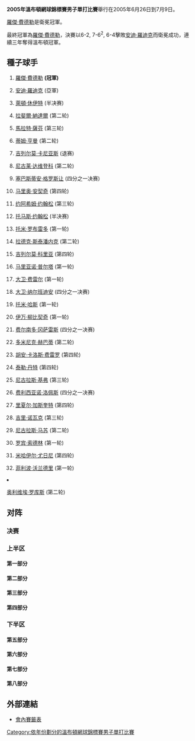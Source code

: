 {{noteTA
|T=zh-cn:2005年温布尔登网球锦标赛男子單打比賽;zh-hk:2005年溫布頓網球錦標賽男子單打比賽;zh-tw:2005年溫布頓網球錦標賽男子單打比賽
|G1=Tennis
|1=zh-hans:轮;zh-hant:圈
|2=zh-hans:半区;zh-hant:半部;
|3=zh-hans:半决赛;zh-hk:準決賽;zh-tw:四強;
|4=zh-hans:半準决赛;zh-hk:半準決賽;zh-tw:八強;
|5=zh-hans:温布尔登;zh-hk:溫布頓;zh-tw:溫布頓;
}}

{{GrandSlamEvents|2005|溫布頓網球錦標賽|
| defchamp = {{flagicon|SUI}} [[羅傑·費德勒|羅傑·費德勒]]
| champ = {{flagicon|SUI}} [[羅傑·費德勒|羅傑·費德勒]]
| runner = {{flagicon|USA}} [[安迪·羅迪克|安迪·羅迪克]]
| score = 6-2, 7-6<sup>2</sup>, 6-4
}}

{{main|2005年溫布爾登網球錦標賽}}

'''2005年溫布頓網球錦標賽男子單打比賽'''舉行在2005年6月26日到7月9日。

[[羅傑·費德勒|羅傑·費德勒]]是衛冕冠軍。

最終冠軍為[[羅傑·費德勒|羅傑·費德勒]]，決賽以6-2, 7-6<sup>2</sup>, 6-4擊敗[[安迪·羅迪克|安迪·羅迪克]]而衛冕成功，連續三年奪得溫布頓冠軍。

== 種子球手 ==
{{col-begin}}
{{col-2}}
# {{flagicon|SUI}} [[羅傑·費德勒|羅傑·費德勒]] '''(冠軍)'''
# {{flagicon|USA}} [[安迪·羅迪克|安迪·羅迪克]] (亞軍)
# {{flagicon|AUS}} [[萊頓·休伊特|萊頓·休伊特]] (半决赛)
# {{flagicon|ESP}} [[拉斐爾·納達爾|拉斐爾·納達爾]] (第二轮)
# {{flagicon|RUS}} [[馬拉特·薩芬|馬拉特·薩芬]] (第三轮)
# {{flagicon|GBR}} [[蒂姆·亨曼|蒂姆·亨曼]] (第二轮)
# {{flagicon|ARG}} [[吉列尔莫·卡尼亚斯|吉列尔莫·卡尼亚斯]] (退赛)
# {{flagicon|RUS}} [[尼古莱·达维登科|尼古莱·达维登科]] (第二轮)
# {{flagicon|FRA}} [[塞巴斯蒂安·格罗斯让|塞巴斯蒂安·格罗斯让]] (四分之一决赛)
# {{flagicon|CRO}} [[马里奥·安契奇|马里奥·安契奇]] (第四轮)
# {{flagicon|SWE}} [[约阿希姆·约翰松|约阿希姆·约翰松]] (第三轮)
# {{flagicon|SWE}} [[托马斯·约翰松|托马斯·约翰松]] (半决赛)
# {{flagicon|ESP}} [[托米·罗布雷多|托米·罗布雷多]] (第一轮)
# {{flagicon|CZE}} [[拉德克·斯泰潘内克|拉德克·斯泰潘内克]] (第二轮)
# {{flagicon|ARG}} [[吉列尔莫·科里亚|吉列尔莫·科里亚]] (第四轮)
# {{flagicon|ARG}} [[马里亚诺·普尔塔|马里亚诺·普尔塔]] (第一轮)
# {{flagicon|ESP}} [[大卫·费雷尔|大卫·费雷尔]] (第一轮)
{{col-2}}
<ol start="18">
<li>{{flagicon|ARG}} [[大卫·纳尔班迪安|大卫·纳尔班迪安]] (四分之一决赛)
<li>{{flagicon|GER}} [[托米·哈斯|托米·哈斯]] (第一轮)
<li>{{flagicon|CRO}} [[伊万·柳比契奇|伊万·柳比契奇]] (第一轮)
<li>{{flagicon|CHL}} [[费尔南多·冈萨雷斯|费尔南多·冈萨雷斯]] (四分之一决赛)
<li>{{flagicon|SVK}} [[多米尼克·赫巴蒂|多米尼克·赫巴蒂]] (第二轮)
<li>{{flagicon|ESP}} [[胡安·卡洛斯·费雷罗|胡安·卡洛斯·费雷罗]] (第四轮)
<li>{{flagicon|USA}} [[泰勒·丹特|泰勒·丹特]] (第四轮)
<li>{{flagicon|GER}} [[尼古拉斯·基弗|尼古拉斯·基弗]] (第三轮)
<li>{{flagicon|ESP}} [[费利西亚诺·洛佩斯|费利西亚诺·洛佩斯]] (四分之一决赛)
<li>{{flagicon|FRA}} [[里夏尔·加斯奎特|里夏尔·加斯奎特]] (第四轮)
<li>{{flagicon|CZE}} [[吉里·诺瓦克|吉里·诺瓦克]] (第三轮)
<li>{{flagicon|CHL}} [[尼古拉斯·马苏|尼古拉斯·马苏]] (第二轮)
<li>{{flagicon|SWE}} [[罗宾·索德林|罗宾·索德林]] (第一轮)
<li>{{flagicon|RUS}} [[米哈伊尔·尤日尼|米哈伊尔·尤日尼]] (第四轮)
<li>{{flagicon|ITA}} [[菲利波·沃兰德里|菲利波·沃兰德里]] (第一轮)
<li>{{flagicon|BEL}} [[奥利维埃·罗库斯|奥利维埃·罗库斯]] (第二轮)
{{col-end}}

== 对阵 ==
=== 决赛 ===
{{8TeamBracket-Tennis5
| team-width=150
| RD3-team1={{flagicon|SUI}} '''[[羅傑·費德勒|羅傑·費德勒]]'''
| RD3-seed1=1
| RD3-team2={{flagicon|USA}} [[安迪·羅迪克|安迪·羅迪克]]
| RD3-seed2=2
| RD3-score1-1='''6'''
| RD3-score2-1=2
| RD3-score1-2='''7<sup>7</sup>'''
| RD3-score2-2=6<sup>2</sup>
| RD3-score1-3='''6'''
| RD3-score2-3=4
| RD2-team1={{flagicon|SUI}} '''[[羅傑·費德勒|羅傑·費德勒]]'''
| RD2-seed1=1
| RD2-team2={{flagicon|AUS}} [[萊頓·休伊特|萊頓·休伊特]]
| RD2-seed2=3
| RD2-score1-1='''6'''
| RD2-score2-1=3
| RD2-score1-2='''6'''
| RD2-score2-2=4
| RD2-score1-3='''7<sup>7</sup>'''
| RD2-score2-3=6<sup>4</sup>
| RD2-team3={{flagicon|SWE}} [[托马斯·约翰松|托马斯·约翰松]]
| RD2-seed3=12
| RD2-team4={{flagicon|USA}} '''[[安迪·羅迪克|安迪·羅迪克]]'''
| RD2-seed4=2
| RD2-score3-1='''7<sup>8</sup>'''
| RD2-score4-1=6<sup>6</sup>
| RD2-score3-2=2
| RD2-score4-2='''6'''
| RD2-score3-3=6<sup>10</sup>
| RD2-score4-3='''7<sup>12</sup>'''
| RD2-score3-4=6<sup>5</sup>
| RD2-score4-4='''7<sup>7</sup>'''
| RD1-team1={{flagicon|SUI}} '''[[羅傑·費德勒|羅傑·費德勒]]'''
| RD1-seed1=1
| RD1-team2={{flagicon|CHL}} [[费尔南多·冈萨雷斯|费尔南多·冈萨雷斯]]
| RD1-seed2=21
| RD1-score1-1='''7'''
| RD1-score2-1=5
| RD1-score1-2='''6'''
| RD1-score2-2=2
| RD1-score1-3='''7<sup>7</sup>'''
| RD1-score2-3=6<sup>2</sup>
| RD1-team3={{flagicon|AUS}} '''[[萊頓·休伊特|萊頓·休伊特]]'''
| RD1-seed3=3
| RD1-team4={{flagicon|ESP}} [[费利西亚诺·洛佩斯|费利西亚诺·洛佩斯]]
| RD1-seed4=26
| RD1-score3-1='''7'''
| RD1-score4-1=5
| RD1-score3-2='''6'''
| RD1-score4-2=4
| RD1-score3-3='''7<sup>7</sup>'''
| RD1-score4-3=6<sup>2</sup>
| RD1-team5={{flagicon|SWE}} '''[[托马斯·约翰松|托马斯·约翰松]]'''
| RD1-seed5=12
| RD1-team6={{flagicon|ARG}} [[大卫·纳尔班迪安|大卫·纳尔班迪安]]
| RD1-seed6=18
| RD1-score5-1='''7<sup>7</sup>'''
| RD1-score6-1=6<sup>5</sup>
| RD1-score5-2='''6'''
| RD1-score6-2=2
| RD1-score5-3='''6'''
| RD1-score6-3=2
| RD1-team7={{flagicon|FRA}} [[塞巴斯蒂安·格罗斯让|塞巴斯蒂安·格罗斯让]]
| RD1-seed7=9
| RD1-team8={{flagicon|USA}} '''[[安迪·羅迪克|安迪·羅迪克]]'''
| RD1-seed8=2
| RD1-score7-1='''6'''
| RD1-score8-1=3
| RD1-score7-2=2
| RD1-score8-2='''6'''
| RD1-score7-3=1
| RD1-score8-3='''6'''
| RD1-score7-4='''6'''
| RD1-score8-4=3
| RD1-score7-5=3
| RD1-score8-5='''6'''
}}
=== 上半区 ===
==== 第一部分 ====
{{16TeamBracket-Compact-Tennis5
| RD1=第一輪
| RD2=第二輪
| RD3=第三輪
| RD4=第四輪
| RD4-team01='''[[羅傑·費德勒|羅傑·費德勒]]'''
| RD4-seed01=1
| RD4-team02=[[胡安·卡洛斯·费雷罗|胡安·卡洛斯·费雷罗]]
| RD4-seed02=23
| RD4-score01-1='''6'''
| RD4-score02-1=3
| RD4-score01-2='''6'''
| RD4-score02-2=4
| RD4-score01-3='''7<sup>8</sup>'''
| RD4-score02-3=6<sup>6</sup>
| RD3-team01='''[[羅傑·費德勒|羅傑·費德勒]]'''
| RD3-seed01=1
| RD3-team02=[[尼古拉斯·基弗|尼古拉斯·基弗]]
| RD3-seed02=25
| RD3-score01-1='''6'''
| RD3-score02-1=2
| RD3-score01-2=6<sup>5</sup>
| RD3-score02-2='''7<sup>7</sup>'''
| RD3-score01-3='''6'''
| RD3-score02-3=1
| RD3-score01-4='''7'''
| RD3-score02-4=5
| RD3-team03='''[[胡安·卡洛斯·费雷罗|胡安·卡洛斯·费雷罗]]'''
| RD3-seed03=23
| RD3-team04=[[佛罗里恩·梅尔|佛罗里恩·梅尔]]
| RD3-seed04=
| RD3-score03-1=3
| RD3-score04-1='''6'''
| RD3-score03-2='''6'''
| RD3-score04-2=2
| RD3-score03-3='''6'''
| RD3-score04-3=1
| RD3-score03-4='''6'''
| RD3-score04-4=1
| RD2-team01='''[[羅傑·費德勒|羅傑·費德勒]]'''
| RD2-seed01=1
| RD2-team02=[[伊禾·文拿|伊禾·文拿]]
| RD2-seed02=
| RD2-score01-1='''6'''
| RD2-score02-1=4
| RD2-score01-2='''6'''
| RD2-score02-2=4
| RD2-score01-3='''6'''
| RD2-score02-3=1
| RD2-team03=[[阿萊西·迪·毛羅|阿萊西·迪·毛羅]]
| RD2-seed03=
| RD2-team04='''[[尼古拉斯·基弗|尼古拉斯·基弗]]'''
| RD2-seed04=25
| RD2-score03-1=3
| RD2-score04-1='''6'''
| RD2-score03-2=5
| RD2-score04-2='''7'''
| RD2-score03-3=3
| RD2-score04-3='''6'''
| RD2-team05='''[[胡安·卡洛斯·费雷罗|胡安·卡洛斯·费雷罗]]'''
| RD2-seed05=23
| RD2-team06=[[李亨泽|李亨泽]]
| RD2-seed06=
| RD2-score05-1='''6'''
| RD2-score06-1=4
| RD2-score05-2=3
| RD2-score06-2='''6'''
| RD2-score05-3=4
| RD2-score06-3='''6'''
| RD2-score05-4='''6'''
| RD2-score06-4=3
| RD2-score05-5='''6'''
| RD2-score06-5=3
| RD2-team07='''[[佛罗里恩·梅尔|佛罗里恩·梅尔]]'''
| RD2-seed07=
| RD2-team08=[[费尔南多·沃达斯科|费尔南多·沃达斯科]]
| RD2-seed08=
| RD2-score07-1='''7<sup>8</sup>'''
| RD2-score08-1=6<sup>6</sup>
| RD2-score07-2='''7'''
| RD2-score08-2=5
| RD2-score07-3='''6'''
| RD2-score08-3=3
| RD1-team01={{flagicon|SUI}} '''[[羅傑·費德勒|羅傑·費德勒]]'''
| RD1-seed01=1
| RD1-team02={{flagicon|FRA}} [[保罗-亨利·马蒂厄|保罗-亨利·马蒂厄]]
| RD1-seed02=
| RD1-score01-1='''6'''
| RD1-score02-1=4
| RD1-score01-2='''6'''
| RD1-score02-2=2
| RD1-score01-3='''6'''
| RD1-score02-3=4
| RD1-team03={{flagicon|CZE}} '''[[伊禾·文拿|伊禾·文拿]]'''
| RD1-seed03=
| RD1-team04={{flagicon|CZE}} [[麥克·達巴拉|麥克·達巴拉]]
| RD1-seed04=
| RD1-score03-1='''6'''
| RD1-score04-1=4
| RD1-score03-2='''6'''
| RD1-score04-2=4
| RD1-score03-3='''6'''
| RD1-score04-3=4
| RD1-team05={{flagicon|GBR}} [[約書亞·古道爾|約書亞·古道爾]]
| RD1-seed05=WC
| RD1-team06={{flagicon|ITA}} '''[[阿萊西·迪·毛羅|阿萊西·迪·毛羅]]'''
| RD1-seed06=
| RD1-score05-1=3
| RD1-score06-1='''6'''
| RD1-score05-2=6<sup>4</sup>
| RD1-score06-2='''7<sup>7</sup>'''
| RD1-score05-3=3
| RD1-score06-3='''6'''
| RD1-team07={{flagicon|FRA}} [[儒利安·贝内托|儒利安·贝内托]]
| RD1-seed07=
| RD1-team08={{flagicon|DEU}} '''[[尼古拉斯·基弗|尼古拉斯·基弗]]'''
| RD1-seed08=25
| RD1-score07-1=3
| RD1-score08-1='''6'''
| RD1-score07-2=6<sup>5</sup>
| RD1-score08-2='''7<sup>7</sup>'''
| RD1-score07-3='''7'''
| RD1-score08-3=5
| RD1-score07-4='''6'''
| RD1-score08-4=3
| RD1-score07-5=4
| RD1-score08-5='''6'''
| RD1-team09={{flagicon|ESP}} '''[[胡安·卡洛斯·费雷罗|胡安·卡洛斯·费雷罗]]'''
| RD1-seed09=23
| RD1-team10={{flagicon|GBR}} [[傑米·德爾加多|傑米·德爾加多]]
| RD1-seed10=Q
| RD1-score09-1='''7<sup>7</sup>'''
| RD1-score10-1=6<sup>2</sup>
| RD1-score09-2='''6'''
| RD1-score10-2=1
| RD1-score09-3='''6'''
| RD1-score10-3=4
| RD1-team11={{flagicon|SWE}} [[托马斯·恩奎斯特|托马斯·恩奎斯特]]
| RD1-seed11=
| RD1-team12={{flagicon|KOR}} '''[[李亨泽|李亨泽]]'''
| RD1-seed12=
| RD1-score11-1=3
| RD1-score12-1='''6'''
| RD1-score11-2='''7<sup>7</sup>'''
| RD1-score12-2=6<sup>4</sup>
| RD1-score11-3=5
| RD1-score12-3='''7'''
| RD1-score11-4=4
| RD1-score12-4='''6'''
| RD1-team13={{flagicon|DEU}} '''[[佛罗里恩·梅尔|佛罗里恩·梅尔]]'''
| RD1-seed13=
| RD1-team14={{flagicon|ESP}} [[聖地亞哥·文圖拉·貝托梅烏|聖地亞哥·文圖拉·貝托梅烏]]
| RD1-seed14=
| RD1-score13-1='''6'''
| RD1-score14-1=4
| RD1-score13-2='''7'''
| RD1-score14-2=5
| RD1-score13-3='''6'''
| RD1-score14-3=2
| RD1-team15={{flagicon|ESP}} '''[[费尔南多·沃达斯科|费尔南多·沃达斯科]]'''
| RD1-seed15=
| RD1-team16={{flagicon|ESP}} [[托米·罗布雷多|托米·罗布雷多]]
| RD1-seed16=13
| RD1-score15-1='''6'''
| RD1-score16-1=1
| RD1-score15-2='''6'''
| RD1-score16-2=2
| RD1-score15-3='''7'''
| RD1-score16-3=5
}}

==== 第二部分 ====
{{16TeamBracket-Compact-Tennis5
| RD1=第一輪
| RD2=第二輪
| RD3=第三輪
| RD4=第四輪
| RD4-team01='''[[费尔南多·冈萨雷斯|费尔南多·冈萨雷斯]]'''
| RD4-seed01=21
| RD4-team02=[[米哈伊尔·尤日尼|米哈伊尔·尤日尼]]
| RD4-seed02=31
| RD4-score01-1='''7<sup>7</sup>'''
| RD4-score02-1=6<sup>3</sup>
| RD4-score01-2='''7<sup>7</sup>'''
| RD4-score02-2=6<sup>5</sup>
| RD4-score01-3='''6'''
| RD4-score02-3=3
| RD3-team01=[[约阿希姆·约翰松|约阿希姆·约翰松]]
| RD3-seed01=11
| RD3-team02='''[[费尔南多·冈萨雷斯|费尔南多·冈萨雷斯]]'''
| RD3-seed02=21
| RD3-score01-1=4
| RD3-score02-1='''6'''
| RD3-score01-2=4
| RD3-score02-2='''6'''
| RD3-score01-3=2
| RD3-score02-3='''6'''
| RD3-team03='''[[米哈伊尔·尤日尼|米哈伊尔·尤日尼]]'''
| RD3-seed03=31
| RD3-team04=[[约纳斯·比约克曼|约纳斯·比约克曼]]
| RD3-seed04=
| RD3-score03-1='''7'''
| RD3-score04-1=5
| RD3-score03-2='''6'''
| RD3-score04-2=3
| RD3-score03-3=3
| RD3-score04-3='''6'''
| RD3-score03-4='''7<sup>11</sup>'''
| RD3-score04-4=6<sup>9</sup>
| RD2-team01='''[[约阿希姆·约翰松|约阿希姆·约翰松]]'''
| RD2-seed01=11
| RD2-team02=[[格雷格·鲁塞德斯基|格雷格·鲁塞德斯基]]
| RD2-seed02=
| RD2-score01-1='''7<sup>12</sup>'''
| RD2-score02-1=6<sup>10</sup>
| RD2-score01-2=3
| RD2-score02-2='''6'''
| RD2-score01-3='''6'''
| RD2-score02-3=4
| RD2-score01-4='''7<sup>7</sup>'''
| RD2-score02-4=6<sup>5</sup>
| RD2-team03=[[托馬斯·濟卜|托馬斯·濟卜]]
| RD2-seed03=
| RD2-team04='''[[费尔南多·冈萨雷斯|费尔南多·冈萨雷斯]]'''
| RD2-seed04=21
| RD2-score03-1=4
| RD2-score04-1='''6'''
| RD2-score03-2=6<sup>6</sup>
| RD2-score04-2='''7<sup>8</sup>'''
| RD2-score03-3=3
| RD2-score04-3='''6'''
| RD2-team05='''[[米哈伊尔·尤日尼|米哈伊尔·尤日尼]]'''
| RD2-seed05=31
| RD2-team06=[[讓-雷內·里斯納德|讓-雷內·里斯納德]]
| RD2-seed06=
| RD2-score05-1=1
| RD2-score06-1='''6'''
| RD2-score05-2='''7'''
| RD2-score06-2=5
| RD2-score05-3='''6'''
| RD2-score06-3=3
| RD2-score05-4='''6'''
| RD2-score06-4=4
| RD2-team07='''[[约纳斯·比约克曼|约纳斯·比约克曼]]'''
| RD2-seed07=
| RD2-team08=[[尼古莱·达维登科|尼古莱·达维登科]]
| RD2-seed08=8
| RD2-score07-1=6<sup>4</sup>
| RD2-score08-1='''7<sup>7</sup>'''
| RD2-score07-2=1
| RD2-score08-2='''2'''
| RD2-score08-3=r
| RD1-team01={{flagicon|SWE}} '''[[约阿希姆·约翰松|约阿希姆·约翰松]]'''
| RD1-seed01=11
| RD1-team02={{flagicon|ESP}} [[阿爾伯特·蒙塔涅斯|阿爾伯特·蒙塔涅斯]]
| RD1-seed02=
| RD1-score01-1='''7<sup>7</sup>'''
| RD1-score02-1=6<sup>5</sup>
| RD1-score01-2='''6'''
| RD1-score02-2=4
| RD1-score01-3='''7'''
| RD1-score02-3=5
| RD1-team03={{flagicon|ESP}} [[阿尔贝托·马丁|阿尔贝托·马丁]]
| RD1-seed03=
| RD1-team04={{flagicon|GBR}} '''[[格雷格·鲁塞德斯基|格雷格·鲁塞德斯基]]'''
| RD1-seed04=
| RD1-score03-1=3
| RD1-score04-1='''6'''
| RD1-score03-2='''6'''
| RD1-score04-2=4
| RD1-score03-3=2
| RD1-score04-3='''6'''
| RD1-score03-4=1
| RD1-score04-4='''6'''
| RD1-team05={{flagicon|ARG}} [[何塞·阿卡苏索|何塞·阿卡苏索]]
| RD1-seed05=
| RD1-team06={{flagicon|CZE}} '''[[托馬斯·濟卜|托馬斯·濟卜]]'''
| RD1-seed06=
| RD1-score05-1=5
| RD1-score06-1='''7'''
| RD1-score05-2=3
| RD1-score06-2='''6'''
| RD1-score05-3=3
| RD1-score06-3='''6'''
| RD1-team07={{flagicon|GBR}} [[艾倫·麥卡林|艾倫·麥卡林]]
| RD1-seed07=WC
| RD1-team08={{flagicon|CHL}} '''[[费尔南多·冈萨雷斯|费尔南多·冈萨雷斯]]'''
| RD1-seed08=21
| RD1-score07-1=3
| RD1-score08-1='''6'''
| RD1-score07-2=4
| RD1-score08-2='''6'''
| RD1-score07-3=4
| RD1-score08-3='''6'''
| RD1-team09={{flagicon|RUS}} '''[[米哈伊尔·尤日尼|米哈伊尔·尤日尼]]'''
| RD1-seed09=31
| RD1-team10={{flagicon|CYP}} [[马科斯·巴格达蒂斯|马科斯·巴格达蒂斯]]
| RD1-seed10=
| RD1-score09-1='''6'''
| RD1-score10-1=2
| RD1-score09-2=3
| RD1-score10-2='''6'''
| RD1-score09-3='''6'''
| RD1-score10-3=1
| RD1-score09-4='''6'''
| RD1-score10-4=4
| RD1-team11={{flagicon|ESP}} [[奧斯卡·埃爾南德斯|奧斯卡·埃爾南德斯]]
| RD1-seed11=
| RD1-team12={{flagicon|MCO}} '''[[讓-雷內·里斯納德|讓-雷內·里斯納德]]'''
| RD1-seed12=
| RD1-score11-1=4
| RD1-score12-1='''6'''
| RD1-score11-2=1
| RD1-score12-2='''2'''
| RD1-score11-3=r
| RD1-team13={{flagicon|SWE}} '''[[约纳斯·比约克曼|约纳斯·比约克曼]]'''
| RD1-seed13=
| RD1-team14={{flagicon|USA}} [[傑夫·莫里森|傑夫·莫里森]]
| RD1-seed14=Q
| RD1-score13-1='''6'''
| RD1-score14-1=3
| RD1-score13-2='''6'''
| RD1-score14-2=3
| RD1-score13-3=4
| RD1-score14-3='''6'''
| RD1-score13-4=2
| RD1-score14-4='''6'''
| RD1-score13-5='''6'''
| RD1-score14-5=2
| RD1-team15={{flagicon|AUS}} [[斯科特·德雷珀|斯科特·德雷珀]]
| RD1-seed15=
| RD1-team16={{flagicon|RUS}} '''[[尼古莱·达维登科|尼古莱·达维登科]]'''
| RD1-seed16=8
| RD1-score15-1=6<sup>4</sup>
| RD1-score16-1='''7<sup>7</sup>'''
| RD1-score15-2=4
| RD1-score16-2='''6'''
| RD1-score15-3=3
| RD1-score16-3='''6'''
}}

==== 第三部分 ====
{{16TeamBracket-Compact-Tennis5
| RD1=第一輪
| RD2=第二輪
| RD3=第三輪
| RD4=第四輪
| RD4-team01='''[[萊頓·休伊特|萊頓·休伊特]]'''
| RD4-seed01=3
| RD4-team02=[[泰勒·丹特|泰勒·丹特]]
| RD4-seed02=24
| RD4-score01-1='''6'''
| RD4-score02-1=4
| RD4-score01-2='''6'''
| RD4-score02-2=4
| RD4-score01-3=6<sup>7</sup>
| RD4-score02-3='''7<sup>9</sup>'''
| RD4-score01-4='''6'''
| RD4-score02-4=3
| RD3-team01='''[[萊頓·休伊特|萊頓·休伊特]]'''
| RD3-seed01=3
| RD3-team02=[[賈斯汀·吉梅爾斯托布|賈斯汀·吉梅爾斯托布]]
| RD3-seed02=LL
| RD3-score01-1='''7<sup>7</sup>'''
| RD3-score02-1=6<sup>5</sup>
| RD3-score01-2='''6'''
| RD3-score02-2=4
| RD3-score01-3='''7'''
| RD3-score02-3=5
| RD3-team03='''[[泰勒·丹特|泰勒·丹特]]'''
| RD3-seed03=24
| RD3-team04=[[托馬什·貝爾迪赫|托馬什·貝爾迪赫]]
| RD3-seed04=
| RD3-score03-1='''6'''
| RD3-score04-1=3
| RD3-score03-2='''7<sup>7</sup>'''
| RD3-score04-2=6<sup>5</sup>
| RD3-score03-3='''6'''
| RD3-score04-3=3
| RD2-team01='''[[萊頓·休伊特|萊頓·休伊特]]'''
| RD2-seed01=3
| RD2-team02=[[揚·赫爾尼希|揚·赫爾尼希]]
| RD2-seed02=
| RD2-score01-1='''6'''
| RD2-score02-1=2
| RD2-score01-2='''7'''
| RD2-score02-2=5
| RD2-score01-3=3
| RD2-score02-3='''6'''
| RD2-score01-4='''6'''
| RD2-score02-4=3
| RD2-team03='''[[賈斯汀·吉梅爾斯托布|賈斯汀·吉梅爾斯托布]]'''
| RD2-seed03=LL
| RD2-team04=[[尼古拉斯·马苏|尼古拉斯·马苏]]
| RD2-seed04=29
| RD2-score03-1='''6'''
| RD2-score04-1=3
| RD2-score03-2=4
| RD2-score04-2='''6'''
| RD2-score03-3='''7<sup>7</sup>'''
| RD2-score04-3=6<sup>5</sup>
| RD2-score03-4='''7<sup>7</sup>'''
| RD2-score04-4=6<sup>0</sup>
| RD2-team05='''[[泰勒·丹特|泰勒·丹特]]'''
| RD2-seed05=24
| RD2-team06=[[凱文·金|凱文·金]]
| RD2-seed06=
| RD2-score05-1='''6'''
| RD2-score06-1=3
| RD2-score05-2='''6'''
| RD2-score06-2=4
| RD2-score05-3='''6'''
| RD2-score06-3=4
| RD2-team07='''[[托馬什·貝爾迪赫|托馬什·貝爾迪赫]]'''
| RD2-seed07=
| RD2-team08=[[拉爾斯·布斯穆勒|拉爾斯·布斯穆勒]]
| RD2-seed08=
| RD2-score07-1='''6'''
| RD2-score08-1=3
| RD2-score07-2='''6'''
| RD2-score08-2=3
| RD2-score07-3='''6'''
| RD2-score08-3=1
| RD1-team01={{flagicon|AUS}} '''[[萊頓·休伊特|萊頓·休伊特]]'''
| RD1-seed01=3
| RD1-team02={{flagicon|BEL}} [[克里斯托夫·罗库斯|克里斯托夫·罗库斯]]
| RD1-seed02=
| RD1-score01-1='''6'''
| RD1-score02-1=3
| RD1-score01-2='''6'''
| RD1-score02-2=3
| RD1-score01-3='''6'''
| RD1-score02-3=1
| RD1-team03={{flagicon|CZE}} '''[[揚·赫爾尼希|揚·赫爾尼希]]'''
| RD1-seed03=
| RD1-team04={{flagicon|USA}} [[詹姆斯·布莱克|詹姆斯·布莱克]]
| RD1-seed04=WC
| RD1-score03-1=1
| RD1-score04-1='''6'''
| RD1-score03-2='''6'''
| RD1-score04-2=4
| RD1-score03-3='''7<sup>8</sup>'''
| RD1-score04-3=6<sup>6</sup>
| RD1-score03-4='''7<sup>7</sup>'''
| RD1-score04-4=6<sup>4</sup>
| RD1-team05={{flagicon|USA}} '''[[賈斯汀·吉梅爾斯托布|賈斯汀·吉梅爾斯托布]]'''
| RD1-seed05=LL
| RD1-team06={{flagicon|CHL}} [[艾德里安·加西亞|艾德里安·加西亞]]
| RD1-seed06=Q
| RD1-score05-1='''6'''
| RD1-score06-1=3
| RD1-score05-2='''6'''
| RD1-score06-2=4
| RD1-score05-3='''7<sup>7</sup>'''
| RD1-score06-3=6<sup>5</sup>
| RD1-team07={{flagicon|ARM}} [[薩爾吉思·薩格西恩|薩格西恩]]
| RD1-seed07=
| RD1-team08={{flagicon|CHL}} '''[[尼古拉斯·马苏|尼古拉斯·马苏]]'''
| RD1-seed08=29
| RD1-score07-1=6<sup>7</sup>
| RD1-score08-1='''7<sup>9</sup>'''
| RD1-score07-2=3
| RD1-score08-2='''6'''
| RD1-score07-3=4
| RD1-score08-3='''6'''
| RD1-team09={{flagicon|USA}} '''[[泰勒·丹特|泰勒·丹特]]'''
| RD1-seed09=24
| RD1-team10={{flagicon|BEL}} [[迪克·诺曼|迪克·诺曼]]
| RD1-seed10=Q
| RD1-score09-1='''7<sup>7</sup>'''
| RD1-score10-1=6<sup>4</sup>
| RD1-score09-2='''7<sup>7</sup>'''
| RD1-score10-2=6<sup>4</sup>
| RD1-score09-3=4
| RD1-score10-3='''6'''
| RD1-score09-4=6<sup>7</sup>
| RD1-score10-4='''7<sup>9</sup>'''
| RD1-score09-5='''6'''
| RD1-score10-5=1
| RD1-team11={{flagicon|USA}} '''[[凱文·金|凱文·金]]'''
| RD1-seed11=
| RD1-team12={{flagicon|GBR}} [[亞歷克斯·博格丹諾維奇|亞歷克斯·博格丹諾維奇]]
| RD1-seed12=WC
| RD1-score11-1=6<sup>4</sup>
| RD1-score12-1='''7<sup>7</sup>'''
| RD1-score11-2='''6'''
| RD1-score12-2=1
| RD1-score11-3='''6'''
| RD1-score12-3=4
| RD1-score11-4='''6'''
| RD1-score12-4=2
| RD1-team13={{flagicon|FRA}} [[安東尼·杜普伊斯|安東尼·杜普伊斯]]
| RD1-seed13=Q
| RD1-team14={{flagicon|CZE}} '''[[托馬什·貝爾迪赫|托馬什·貝爾迪赫]]'''
| RD1-seed14=
| RD1-score13-1=6<sup>5</sup>
| RD1-score14-1='''7<sup>7</sup>'''
| RD1-score13-2=5
| RD1-score14-2='''7'''
| RD1-score13-3='''6'''
| RD1-score14-3=3
| RD1-score13-4=6<sup>4</sup>
| RD1-score14-4='''7<sup>7</sup>'''
| RD1-team15={{flagicon|DEU}} '''[[拉爾斯·布斯穆勒|拉爾斯·布斯穆勒]]'''
| RD1-seed15=
| RD1-team16={{flagicon|ARG}} [[马里亚诺·普尔塔|马里亚诺·普尔塔]]
| RD1-seed16=16
| RD1-score15-1='''6'''
| RD1-score16-1=1
| RD1-score15-2='''6'''
| RD1-score16-2=1
| RD1-score15-3='''6'''
| RD1-score16-3=4
}}

==== 第四部分 ====
{{16TeamBracket-Compact-Tennis5
| RD1=第一輪
| RD2=第二輪
| RD3=第三輪
| RD4=第四輪
| RD4-team01=[[马里奥·安契奇|马里奥·安契奇]]
| RD4-seed01=10
| RD4-team02='''[[费利西亚诺·洛佩斯|费利西亚诺·洛佩斯]]'''
| RD4-seed02=26
| RD4-score01-1=4
| RD4-score02-1='''6'''
| RD4-score01-2=4
| RD4-score02-2='''6'''
| RD4-score01-3=2
| RD4-score02-3='''6'''
| RD3-team01='''[[马里奥·安契奇|马里奥·安契奇]]'''
| RD3-seed01=10
| RD3-team02=[[加埃尔·蒙菲尔斯|加埃尔·蒙菲尔斯]]
| RD3-seed02=
| RD3-score01-1='''6'''
| RD3-score02-1=3
| RD3-score01-2='''6'''
| RD3-score02-2=3
| RD3-score01-3='''6'''
| RD3-score02-3=1
| RD3-team03='''[[费利西亚诺·洛佩斯|费利西亚诺·洛佩斯]]'''
| RD3-seed03=26
| RD3-team04=[[馬拉特·薩芬|馬拉特·薩芬]]
| RD3-seed04=5
| RD3-score03-1='''6'''
| RD3-score04-1=4
| RD3-score03-2='''7<sup>7</sup>'''
| RD3-score04-2=6<sup>4</sup>
| RD3-score03-3='''6'''
| RD3-score04-3=3
| RD2-team01='''[[马里奥·安契奇|马里奥·安契奇]]'''
| RD2-seed01=10
| RD2-team02=[[达赖·午东措克|达赖·午东措克]]
| RD2-seed02=Q
| RD2-score01-1='''7<sup>8</sup>'''
| RD2-score02-1=6<sup>6</sup>
| RD2-score01-2=3
| RD2-score02-2='''6'''
| RD2-score01-3='''6'''
| RD2-score02-3=3
| RD2-score01-4='''6'''
| RD2-score02-4=3
| RD2-team03='''[[加埃尔·蒙菲尔斯|加埃尔·蒙菲尔斯]]'''
| RD2-seed03=
| RD2-team04=[[多米尼克·赫巴蒂|多米尼克·赫巴蒂]]
| RD2-seed04=22
| RD2-score03-1='''6'''
| RD2-score04-1=3
| RD2-score03-2='''6'''
| RD2-score04-2=3
| RD2-score03-3=2
| RD2-score04-3='''6'''
| RD2-score03-4='''7'''
| RD2-score04-4=5
| RD2-team05='''[[费利西亚诺·洛佩斯|费利西亚诺·洛佩斯]]'''
| RD2-seed05=26
| RD2-team06=[[大衛·雪伍德|大衛·雪伍德]]
| RD2-seed06=WC
| RD2-score05-1='''6'''
| RD2-score06-1=2
| RD2-score05-2='''6'''
| RD2-score06-2=4
| RD2-score05-3='''6'''
| RD2-score06-3=2
| RD2-team07=[[马克·菲利浦西斯|马克·菲利浦西斯]]
| RD2-seed07=WC
| RD2-team08='''[[馬拉特·薩芬|馬拉特·薩芬]]'''
| RD2-seed08=5
| RD2-score07-1=6<sup>4</sup>
| RD2-score08-1='''7<sup>7</sup>'''
| RD2-score07-2=6<sup>4</sup>
| RD2-score08-2='''7<sup>7</sup>'''
| RD2-score07-3=4
| RD2-score08-3='''6'''
| RD1-team01={{flagicon|HRV}} '''[[马里奥·安契奇|马里奥·安契奇]]'''
| RD1-seed01=10
| RD1-team02={{flagicon|DEU}} [[托比亞斯·山梅勒|托比亞斯·山梅勒]]
| RD1-seed02=Q
| RD1-score01-1='''6'''
| RD1-score02-1=3
| RD1-score01-2='''7'''
| RD1-score02-2=5
| RD1-score01-3='''6'''
| RD1-score02-3=1
| RD1-team03={{flagicon|THA}} '''[[达赖·午东措克|达赖·午东措克]]'''
| RD1-seed03=Q
| RD1-team04={{flagicon|AUT}} [[斯特凡·庫貝克|斯特凡·庫貝克]]
| RD1-seed04=
| RD1-score03-1=5
| RD1-score04-1='''7'''
| RD1-score03-2='''6'''
| RD1-score04-2=4
| RD1-score03-3=4
| RD1-score04-3='''6'''
| RD1-score03-4='''6'''
| RD1-score04-4=3
| RD1-score03-5='''8'''
| RD1-score04-5=6
| RD1-team05={{flagicon|FRA}} '''[[加埃尔·蒙菲尔斯|加埃尔·蒙菲尔斯]]'''
| RD1-seed05=
| RD1-team06={{flagicon|ISR}} [[諾姆·奧肯|諾姆·奧肯]]
| RD1-seed06=Q
| RD1-score05-1=3
| RD1-score06-1='''6'''
| RD1-score05-2='''6'''
| RD1-score06-2=4
| RD1-score05-3='''6'''
| RD1-score06-3=4
| RD1-score05-4='''7<sup>16</sup>'''
| RD1-score06-4=6<sup>14</sup>
| RD1-team07={{flagicon|FRA}} [[西里爾·索尼耶|西里爾·索尼耶]]
| RD1-seed07=
| RD1-team08={{flagicon|SVK}} '''[[多米尼克·赫巴蒂|多米尼克·赫巴蒂]]'''
| RD1-seed08=22
| RD1-score07-1=6<sup>0</sup>
| RD1-score08-1='''7<sup>7</sup>'''
| RD1-score07-2=0
| RD1-score08-2='''6'''
| RD1-score07-3=2
| RD1-score08-3='''6'''
| RD1-team09={{flagicon|ESP}} '''[[费利西亚诺·洛佩斯|费利西亚诺·洛佩斯]]'''
| RD1-seed09=26
| RD1-team10={{flagicon|DEU}} [[比約恩·法烏|比約恩·法烏]]
| RD1-seed10=
| RD1-score09-1=5
| RD1-score10-1='''7'''
| RD1-score09-2='''7<sup>10</sup>'''
| RD1-score10-2=6<sup>8</sup>
| RD1-score09-3=6<sup>5</sup>
| RD1-score10-3='''7<sup>7</sup>'''
| RD1-score09-4='''6'''
| RD1-score10-4=2
| RD1-score09-5='''6'''
| RD1-score10-5=4
| RD1-team11={{flagicon|GBR}} '''[[大衛·雪伍德|大衛·雪伍德]]'''
| RD1-seed11=WC
| RD1-team12={{flagicon|BRA}} [[里卡多·梅洛|里卡多·梅洛]]
| RD1-seed12=
| RD1-score11-1='''6'''
| RD1-score12-1=3
| RD1-score11-2='''6'''
| RD1-score12-2=4
| RD1-score11-3='''6'''
| RD1-score12-3=4
| RD1-team13={{flagicon|SVK}} [[卡洛爾·貝克|卡洛爾·貝克]]
| RD1-seed13=
| RD1-team14={{flagicon|AUS}} '''[[马克·菲利浦西斯|马克·菲利浦西斯]]'''
| RD1-seed14=WC
| RD1-score13-1=5
| RD1-score14-1='''7'''
| RD1-score13-2=4
| RD1-score14-2='''6'''
| RD1-score13-3=2
| RD1-score14-3='''6'''
| RD1-team15={{flagicon|THA}} [[帕拉东·斯里查潘|帕拉东·斯里查潘]]
| RD1-seed15=
| RD1-team16={{flagicon|RUS}} '''[[馬拉特·薩芬|馬拉特·薩芬]]'''
| RD1-seed16=5
| RD1-score15-1=2
| RD1-score16-1='''6'''
| RD1-score15-2=4
| RD1-score16-2='''6'''
| RD1-score15-3=4
| RD1-score16-3='''6'''
}}

=== 下半区 ===
==== 第五部分 ====
{{16TeamBracket-Compact-Tennis5
| RD1=第一輪
| RD2=第二輪
| RD3=第三輪
| RD4=第四輪
| RD4-team01=[[马克斯·米尔内|马克斯·米尔内]]
| RD4-seed01=
| RD4-team02='''[[托马斯·约翰松|托马斯·约翰松]]'''
| RD4-seed02=12
| RD4-score01-1=4
| RD4-score02-1='''6'''
| RD4-score01-2=5
| RD4-score02-2='''7'''
| RD4-score01-3=4
| RD4-score02-3='''6'''
| RD3-team01='''[[马克斯·米尔内|马克斯·米尔内]]'''
| RD3-seed01=
| RD3-team02=[[吉里·诺瓦克|吉里·诺瓦克]]
| RD3-seed02=28
| RD3-score01-1=5
| RD3-score02-1='''7'''
| RD3-score01-2='''7'''
| RD3-score02-2=5
| RD3-score01-3='''6'''
| RD3-score02-3=4
| RD3-score01-4='''7<sup>7</sup>'''
| RD3-score02-4=6<sup>2</sup>
| RD3-team03=[[扬科·蒂普萨雷维奇|扬科·蒂普萨雷维奇]]
| RD3-seed03=
| RD3-team04='''[[托马斯·约翰松|托马斯·约翰松]]'''
| RD3-seed04=12
| RD3-score03-1=2
| RD3-score04-1='''6'''
| RD3-score03-2=3
| RD3-score04-2='''6'''
| RD3-score03-3=1
| RD3-score04-3='''6'''
| RD2-team01=[[奥利维埃·罗库斯|奥利维埃·罗库斯]]
| RD2-seed01=33
| RD2-team02='''[[马克斯·米尔内|马克斯·米尔内]]'''
| RD2-seed02=
| RD2-score01-1=6<sup>4</sup>
| RD2-score02-1='''7<sup>7</sup>'''
| RD2-score01-2=2
| RD2-score02-2='''6'''
| RD2-score01-3=6<sup>3</sup>
| RD2-score02-3='''7<sup>7</sup>'''
| RD2-team03=[[法布里斯·桑托罗|法布里斯·桑托罗]]
| RD2-seed03=
| RD2-team04='''[[吉里·诺瓦克|吉里·诺瓦克]]'''
| RD2-seed04=28
| RD2-score03-1=1
| RD2-score04-1='''6'''
| RD2-score03-2='''6'''
| RD2-score04-2=4
| RD2-score03-3=6<sup>4</sup>
| RD2-score04-3='''7<sup>7</sup>'''
| RD2-score03-4=3
| RD2-score04-4='''6'''
| RD2-team05='''[[扬科·蒂普萨雷维奇|扬科·蒂普萨雷维奇]]'''
| RD2-seed05=
| RD2-team06=[[卢彦勋|卢彦勋]]
| RD2-seed06=Q
| RD2-score05-1=2
| RD2-score06-1='''6'''
| RD2-score05-2='''6'''
| RD2-score06-2=3
| RD2-score05-3='''6'''
| RD2-score06-3=2
| RD2-score05-4=4
| RD2-score06-4='''6'''
| RD2-score05-5='''7'''
| RD2-score06-5=5
| RD2-team07=[[安德烈·帕维尔|安德烈·帕维尔]]
| RD2-seed07=
| RD2-team08='''[[托马斯·约翰松|托马斯·约翰松]]'''
| RD2-seed08=12
| RD2-score07-1='''6'''
| RD2-score08-1=3
| RD2-score07-2=6<sup>4</sup>
| RD2-score08-2='''7<sup>7</sup>'''
| RD2-score07-3=4
| RD2-score08-3='''6'''
| RD2-score07-4=6<sup>4</sup>
| RD2-score08-4='''7<sup>7</sup>'''
| RD1-team01={{flagicon|BEL}} '''[[奥利维埃·罗库斯|奥利维埃·罗库斯]]'''
| RD1-seed01=33
| RD1-team02={{flagicon|USA}} [[保羅·戈爾茨坦|保羅·戈爾茨坦]]
| RD1-seed02=LL
| RD1-score01-1='''6'''
| RD1-score02-1=4
| RD1-score01-2='''6'''
| RD1-score02-2=2
| RD1-score01-3='''6'''
| RD1-score02-3=2
| RD1-team03={{flagicon|BLR}} '''[[马克斯·米尔内|马克斯·米尔内]]'''
| RD1-seed03=
| RD1-team04={{flagicon|DEU}} [[莱纳·舒特勒|莱纳·舒特勒]]
| RD1-seed04=
| RD1-score03-1='''6'''
| RD1-score04-1=3
| RD1-score03-2='''6'''
| RD1-score04-2=3
| RD1-score03-3='''6'''
| RD1-score04-3=4
| RD1-team05={{flagicon|CHE}} [[斯坦尼斯拉斯·瓦夫林卡|斯坦尼斯拉斯·瓦夫林卡]]
| RD1-seed05=
| RD1-team06={{flagicon|FRA}} '''[[法布里斯·桑托罗|法布里斯·桑托罗]]'''
| RD1-seed06=
| RD1-score05-1=2
| RD1-score06-1='''6'''
| RD1-score05-2='''7<sup>9</sup>'''
| RD1-score06-2=6<sup>7</sup>
| RD1-score05-3=5
| RD1-score06-3='''7'''
| RD1-score05-4=1
| RD1-score06-4='''6'''
| RD1-team07={{flagicon|NLD}} [[彼得·維塞爾斯|彼得·維塞爾斯]]
| RD1-seed07=
| RD1-team08={{flagicon|CZE}} '''[[吉里·诺瓦克|吉里·诺瓦克]]'''
| RD1-seed08=28
| RD1-score07-1=6<sup>4</sup>
| RD1-score08-1='''7<sup>7</sup>'''
| RD1-score07-2=3
| RD1-score08-2='''6'''
| RD1-score07-3=4
| RD1-score08-3='''6'''
| RD1-team09={{flagicon|DEU}} [[托米·哈斯|托米·哈斯]]
| RD1-seed09=19
| RD1-team10={{flagicon|SCG}} '''[[扬科·蒂普萨雷维奇|扬科·蒂普萨雷维奇]]'''
| RD1-seed10=
| RD1-score09-1=2
| RD1-score10-1='''6'''
| RD1-score09-2=1
| RD1-score10-2='''2'''
| RD1-score09-3=r
| RD1-team11={{flagicon|TWN}} '''[[卢彦勋|卢彦勋]]'''
| RD1-seed11=Q
| RD1-team12={{flagicon|FRA}} [[阿诺·克莱芒|阿诺·克莱芒]]
| RD1-seed12=Q
| RD1-score11-1='''7<sup>7</sup>'''
| RD1-score12-1=6<sup>4</sup>
| RD1-score11-2=0
| RD1-score12-2='''6'''
| RD1-score11-3='''6'''
| RD1-score12-3=1
| RD1-score11-4=3
| RD1-score12-4='''6'''
| RD1-score11-5='''6'''
| RD1-score12-5=3
| RD1-team13={{flagicon|ROU}} '''[[安德烈·帕维尔|安德烈·帕维尔]]'''
| RD1-seed13=
| RD1-team14={{flagicon|HRV}} [[洛可·卡雷努錫克|洛可·卡雷努錫克]]
| RD1-seed14=Q
| RD1-score13-1='''6'''
| RD1-score14-1=2
| RD1-score13-2=4
| RD1-score14-2='''6'''
| RD1-score13-3='''6'''
| RD1-score14-3=2
| RD1-score13-4='''6'''
| RD1-score14-4=4
| RD1-team15={{flagicon|CZE}} [[博丹·乌里拉赫|博丹·乌里拉赫]]
| RD1-seed15=
| RD1-team16={{flagicon|SWE}} '''[[托马斯·约翰松|托马斯·约翰松]]'''
| RD1-seed16=12
| RD1-score15-1=3
| RD1-score16-1='''6'''
| RD1-score15-2=2
| RD1-score16-2='''6'''
| RD1-score15-3=2
| RD1-score16-3='''6'''
}}

==== 第六部分 ====
{{16TeamBracket-Compact-Tennis5
| RD1=第一輪
| RD2=第二輪
| RD3=第三輪
| RD4=第四輪
| RD4-team01='''[[大卫·纳尔班迪安|大卫·纳尔班迪安]]'''
| RD4-seed01=18
| RD4-team02=[[里夏尔·加斯奎特|里夏尔·加斯奎特]]
| RD4-seed02=27
| RD4-score01-1='''6'''
| RD4-score02-1=4
| RD4-score01-2='''7<sup>7</sup>'''
| RD4-score02-2=6<sup>3</sup>
| RD4-score01-3='''6'''
| RD4-score02-3=0
| RD3-team01=[[安迪·穆雷|安迪·穆雷]]
| RD3-seed01=WC
| RD3-team02='''[[大卫·纳尔班迪安|大卫·纳尔班迪安]]'''
| RD3-seed02=18
| RD3-score01-1='''7<sup>7</sup>'''
| RD3-score02-1=6<sup>4</sup>
| RD3-score01-2='''6'''
| RD3-score02-2=1
| RD3-score01-3=0
| RD3-score02-3='''6'''
| RD3-score01-4=4
| RD3-score02-4='''6'''
| RD3-score01-5=1
| RD3-score02-5='''6'''
| RD3-team03='''[[里夏尔·加斯奎特|里夏尔·加斯奎特]]'''
| RD3-seed03=27
| RD3-team04=[[吉尔·穆勒|吉尔·穆勒]]
| RD3-seed04=
| RD3-score03-1='''7<sup>7</sup>'''
| RD3-score04-1=6<sup>3</sup>
| RD3-score03-2='''6'''
| RD3-score04-2=3
| RD3-score03-3='''6'''
| RD3-score04-3=3
| RD2-team01=[[拉德克·斯泰潘内克|拉德克·斯泰潘内克]]
| RD2-seed01=14
| RD2-team02='''[[安迪·穆雷|安迪·穆雷]]'''
| RD2-seed02=WC
| RD2-score01-1=4
| RD2-score02-1='''6'''
| RD2-score01-2=4
| RD2-score02-2='''6'''
| RD2-score01-3=4
| RD2-score02-3='''6'''
| RD2-team03=[[卡罗尔·库切拉|卡罗尔·库切拉]]
| RD2-seed03=
| RD2-team04='''[[大卫·纳尔班迪安|大卫·纳尔班迪安]]'''
| RD2-seed04=18
| RD2-score03-1=2
| RD2-score04-1='''6'''
| RD2-score03-2=4
| RD2-score04-2='''6'''
| RD2-score03-3=3
| RD2-score04-3='''6'''
| RD2-team05='''[[里夏尔·加斯奎特|里夏尔·加斯奎特]]'''
| RD2-seed05=27
| RD2-team06=[[吉爾·埃爾澤納|吉爾·埃爾澤納]]
| RD2-seed06=Q
| RD2-score05-1='''7<sup>9</sup>'''
| RD2-score06-1=6<sup>7</sup>
| RD2-score05-2='''7<sup>7</sup>'''
| RD2-score06-2=6<sup>3</sup>
| RD2-score05-3=6<sup>3</sup>
| RD2-score06-3='''7<sup>7</sup>'''
| RD2-score05-4='''6'''
| RD2-score06-4=2
| RD2-team07='''[[吉尔·穆勒|吉尔·穆勒]]'''
| RD2-seed07=
| RD2-team08=[[拉斐爾·納達爾|拉斐爾·納達爾]]
| RD2-seed08=4
| RD2-score07-1='''6'''
| RD2-score08-1=4
| RD2-score07-2=4
| RD2-score08-2='''6'''
| RD2-score07-3='''6'''
| RD2-score08-3=3
| RD2-score07-4='''6'''
| RD2-score08-4=4
| RD1-team01={{flagicon|CZE}} '''[[拉德克·斯泰潘内克|拉德克·斯泰潘内克]]'''
| RD1-seed01=14
| RD1-team02={{flagicon|USA}} [[罗比·吉内普里|罗比·吉内普里]]
| RD1-seed02=
| RD1-score01-1=6<sup>5</sup>
| RD1-score02-1='''7<sup>7</sup>'''
| RD1-score01-2='''6'''
| RD1-score02-2=3
| RD1-score01-3='''6'''
| RD1-score02-3=4
| RD1-score01-4='''6'''
| RD1-score02-4=2
| RD1-team03={{flagicon|GBR}} '''[[安迪·穆雷|安迪·穆雷]]'''
| RD1-seed03=WC
| RD1-team04={{flagicon|CHE}} [[喬治·巴斯特|喬治·巴斯特]]
| RD1-seed04=Q
| RD1-score03-1='''6'''
| RD1-score04-1=4
| RD1-score03-2='''6'''
| RD1-score04-2=2
| RD1-score03-3='''6'''
| RD1-score04-3=2
| RD1-team05={{flagicon|SVK}} '''[[卡罗尔·库切拉|卡罗尔·库切拉]]'''
| RD1-seed05=
| RD1-team06={{flagicon|PER}} [[路易斯·奥尔纳|路易斯·奥尔纳]]
| RD1-seed06=
| RD1-score05-1=4
| RD1-score06-1='''6'''
| RD1-score05-2='''6'''
| RD1-score06-2=3
| RD1-score05-3='''6'''
| RD1-score06-3=3
| RD1-score05-4='''6'''
| RD1-score06-4=4
| RD1-team07={{flagicon|NLD}} [[瑞曼·斯魯伊特|瑞曼·斯魯伊特]]
| RD1-seed07=
| RD1-team08={{flagicon|ARG}} '''[[大卫·纳尔班迪安|大卫·纳尔班迪安]]'''
| RD1-seed08=18
| RD1-score07-1=2
| RD1-score08-1='''6'''
| RD1-score07-2=2
| RD1-score08-2='''6'''
| RD1-score07-3=5
| RD1-score08-3='''7'''
| RD1-team09={{flagicon|FRA}} '''[[里夏尔·加斯奎特|里夏尔·加斯奎特]]'''
| RD1-seed09=27
| RD1-team10={{flagicon|DEU}} [[菲利普·科尔施赖伯|菲利普·科尔施赖伯]]
| RD1-seed10=
| RD1-score09-1='''6'''
| RD1-score10-1=3
| RD1-score09-2=3
| RD1-score10-2='''6'''
| RD1-score09-3='''6'''
| RD1-score10-3=3
| RD1-score09-4='''6'''
| RD1-score10-4=2
| RD1-team11={{flagicon|BEL}} '''[[吉爾·埃爾澤納|吉爾·埃爾澤納]]'''
| RD1-seed11=Q
| RD1-team12={{flagicon|ITA}} [[波蒂托·斯塔拉切|波蒂托·斯塔拉切]]
| RD1-seed12=
| RD1-score11-1='''6'''
| RD1-score12-1=3
| RD1-score11-2='''7<sup>11</sup>'''
| RD1-score12-2=6<sup>9</sup>
| RD1-score11-3='''6'''
| RD1-score12-3=3
| RD1-team13={{flagicon|ESP}} [[费利克斯·曼蒂利亚|费利克斯·曼蒂利亚]]
| RD1-seed13=
| RD1-team14={{flagicon|LUX}} '''[[吉尔·穆勒|吉尔·穆勒]]'''
| RD1-seed14=
| RD1-score13-1=4
| RD1-score14-1='''5'''
| RD1-score13-2=r
| RD1-team15={{flagicon|USA}} [[文斯·斯佩迪亞|文斯·斯佩迪亞]]
| RD1-seed15=
| RD1-team16={{flagicon|ESP}} '''[[拉斐爾·納達爾|拉斐爾·納達爾]]'''
| RD1-seed16=4
| RD1-score15-1=4
| RD1-score16-1='''6'''
| RD1-score15-2=3
| RD1-score16-2='''6'''
| RD1-score15-3=0
| RD1-score16-3='''6'''
}}

==== 第七部分 ====
{{16TeamBracket-Compact-Tennis5
| RD1=第一輪
| RD2=第二輪
| RD3=第三輪
| RD4=第四輪
| RD4-team01=[[德米特里·图萨诺夫|德米特里·图萨诺夫]]
| RD4-seed01=
| RD4-team02='''[[塞巴斯蒂安·格罗斯让|塞巴斯蒂安·格罗斯让]]'''
| RD4-seed02=9
| RD4-score01-1=4
| RD4-score02-1='''6'''
| RD4-score01-2='''7<sup>7</sup>'''
| RD4-score02-2=6<sup>5</sup>
| RD4-score01-3=3
| RD4-score02-3='''6'''
| RD4-score01-4='''6'''
| RD4-score02-4=3
| RD4-score01-5=1
| RD4-score02-5='''6'''
| RD3-team01='''[[德米特里·图萨诺夫|德米特里·图萨诺夫]]'''
| RD3-seed01=
| RD3-team02=[[亞歷山大·波普|亞歷山大·波普]]
| RD3-seed02=
| RD3-score01-1=5
| RD3-score02-1='''7'''
| RD3-score01-2='''7<sup>7</sup>'''
| RD3-score02-2=6<sup>5</sup>
| RD3-score01-3='''6'''
| RD3-score02-3=2
| RD3-score01-4='''6'''
| RD3-score02-4=2
| RD3-team03=[[诺瓦克·德约科维奇|诺瓦克·德约科维奇]]
| RD3-seed03=Q
| RD3-team04='''[[塞巴斯蒂安·格罗斯让|塞巴斯蒂安·格罗斯让]]'''
| RD3-seed04=9
| RD3-score03-1=5
| RD3-score04-1='''7'''
| RD3-score03-2=4
| RD3-score04-2='''6'''
| RD3-score03-3='''7'''
| RD3-score04-3=5
| RD3-score03-4=4
| RD3-score04-4='''6'''
| RD2-team01=[[蒂姆·亨曼|蒂姆·亨曼]]
| RD2-seed01=6
| RD2-team02='''[[德米特里·图萨诺夫|德米特里·图萨诺夫]]'''
| RD2-seed02=
| RD2-score01-1='''6'''
| RD2-score02-1=3
| RD2-score01-2=2
| RD2-score02-2='''6'''
| RD2-score01-3='''6'''
| RD2-score02-3=3
| RD2-score01-4=3
| RD2-score02-4='''6'''
| RD2-score01-5=6
| RD2-score02-5='''8'''
| RD2-team03='''[[亞歷山大·波普|亞歷山大·波普]]'''
| RD2-seed03=
| RD2-team04=[[韋恩·亞瑟斯|韋恩·亞瑟斯]]
| RD2-seed04=
| RD2-score03-1='''6'''
| RD2-score04-1=3
| RD2-score03-2=6<sup>4</sup>
| RD2-score04-2='''7<sup>7</sup>'''
| RD2-score03-3=3
| RD2-score04-3='''6'''
| RD2-score03-4='''7<sup>7</sup>'''
| RD2-score04-4=6<sup>4</sup>
| RD2-score03-5='''14'''
| RD2-score04-5=12
| RD2-team05=[[吉列爾莫·加西亞·洛佩斯|吉列爾莫·加西亞·洛佩斯]]
| RD2-seed05=
| RD2-team06='''[[诺瓦克·德约科维奇|诺瓦克·德约科维奇]]'''
| RD2-seed06=Q
| RD2-score05-1='''6'''
| RD2-score06-1=3
| RD2-score05-2='''6'''
| RD2-score06-2=3
| RD2-score05-3=6<sup>5</sup>
| RD2-score06-3='''7<sup>7</sup>'''
| RD2-score05-4=6<sup>3</sup>
| RD2-score06-4='''7<sup>7</sup>'''
| RD2-score05-5=4
| RD2-score06-5='''6'''
| RD2-team07=[[維克托·哈內斯庫|維克托·哈內斯庫]]
| RD2-seed07=
| RD2-team08='''[[塞巴斯蒂安·格罗斯让|塞巴斯蒂安·格罗斯让]]'''
| RD2-seed08=9
| RD2-score07-1=3
| RD2-score08-1='''6'''
| RD2-score07-2=4
| RD2-score08-2='''6'''
| RD2-score07-3=2
| RD2-score08-3='''6'''
| RD1-team01={{flagicon|GBR}} '''[[蒂姆·亨曼|蒂姆·亨曼]]'''
| RD1-seed01=6
| RD1-team02={{flagicon|FIN}} [[亚尔科·涅米宁|亚尔科·涅米宁]]
| RD1-seed02=
| RD1-score01-1=3
| RD1-score02-1='''6'''
| RD1-score01-2=6<sup>5</sup>
| RD1-score02-2='''7<sup>7</sup>'''
| RD1-score01-3='''6'''
| RD1-score02-3=4
| RD1-score01-4='''7'''
| RD1-score02-4=5
| RD1-score01-5='''6'''
| RD1-score02-5=2
| RD1-team03={{flagicon|ESP}} [[尼古拉斯·阿尔玛格罗|尼古拉斯·阿尔玛格罗]]
| RD1-seed03=
| RD1-team04={{flagicon|RUS}} '''[[德米特里·图萨诺夫|德米特里·图萨诺夫]]'''
| RD1-seed04=
| RD1-score03-1=6<sup>2</sup>
| RD1-score04-1='''7<sup>7</sup>'''
| RD1-score03-2=6<sup>4</sup>
| RD1-score04-2='''7<sup>7</sup>'''
| RD1-score03-3=1
| RD1-score04-3='''6'''
| RD1-team05={{flagicon|DEU}} '''[[亞歷山大·波普|亞歷山大·波普]]'''
| RD1-seed05=
| RD1-team06={{flagicon|FRA}} [[热罗姆·黑内尔|热罗姆·黑内尔]]
| RD1-seed06=
| RD1-score05-1='''6'''
| RD1-score06-1=2
| RD1-score05-2='''6'''
| RD1-score06-2=3
| RD1-score05-3=2
| RD1-score06-3='''6'''
| RD1-score05-4='''6'''
| RD1-score06-4=4
| RD1-team07={{flagicon|AUS}} '''[[韋恩·亞瑟斯|韋恩·亞瑟斯]]'''
| RD1-seed07=
| RD1-team08={{flagicon|ITA}} [[菲利波·沃兰德里|菲利波·沃兰德里]]
| RD1-seed08=32
| RD1-score07-1='''6'''
| RD1-score08-1=3
| RD1-score07-2='''6'''
| RD1-score08-2=4
| RD1-score07-3='''6'''
| RD1-score08-3=4
| RD1-team09={{flagicon|ESP}} [[大卫·费雷尔|大卫·费雷尔]]
| RD1-seed09=17
| RD1-team10={{flagicon|ESP}} '''[[吉列爾莫·加西亞·洛佩斯|吉列爾莫·加西亞·洛佩斯]]'''
| RD1-seed10=
| RD1-score09-1=3
| RD1-score10-1='''6'''
| RD1-score09-2=2
| RD1-score10-2='''6'''
| RD1-score09-3=6<sup>7</sup>
| RD1-score10-3='''7<sup>9</sup>'''
| RD1-team11={{flagicon|ARG}} [[胡安·摩纳哥|胡安·摩纳哥]]
| RD1-seed11=
| RD1-team12={{flagicon|SCG}} '''[[诺瓦克·德约科维奇|诺瓦克·德约科维奇]]'''
| RD1-seed12=Q
| RD1-score11-1=3
| RD1-score12-1='''6'''
| RD1-score11-2=6<sup>5</sup>
| RD1-score12-2='''7<sup>7</sup>'''
| RD1-score11-3=3
| RD1-score12-3='''6'''
| RD1-team13={{flagicon|ROU}} '''[[維克托·哈內斯庫|維克托·哈內斯庫]]'''
| RD1-seed13=
| RD1-team14={{flagicon|DNK}} [[坚尼夫·卡逊|坚尼夫·卡逊]]
| RD1-seed14=
| RD1-score13-1=6<sup>2</sup>
| RD1-score14-1='''7<sup>7</sup>'''
| RD1-score13-2='''7<sup>7</sup>'''
| RD1-score14-2=6<sup>4</sup>
| RD1-score13-3='''6'''
| RD1-score14-3=3
| RD1-score13-4=5
| RD1-score14-4='''7'''
| RD1-score13-5='''6'''
| RD1-score14-5=4
| RD1-team15={{flagicon|FRA}} [[米夏埃尔·洛德拉|米夏埃尔·洛德拉]]
| RD1-seed15=
| RD1-team16={{flagicon|FRA}} '''[[塞巴斯蒂安·格罗斯让|塞巴斯蒂安·格罗斯让]]'''
| RD1-seed16=9
| RD1-score15-1='''6'''
| RD1-score16-1=3
| RD1-score15-2=5
| RD1-score16-2='''7'''
| RD1-score15-3='''6'''
| RD1-score16-3=4
| RD1-score15-4=6<sup>5</sup>
| RD1-score16-4='''7<sup>7</sup>'''
| RD1-score15-5=4
| RD1-score16-5='''6'''
}}

==== 第八部分 ====
{{16TeamBracket-Compact-Tennis5
| RD1=第一輪
| RD2=第二輪
| RD3=第三輪
| RD4=第四輪
| RD4-team01=[[吉列尔莫·科里亚|吉列尔莫·科里亚]]
| RD4-seed01=15
| RD4-team02='''[[安迪·羅迪克|安迪·羅迪克]]'''
| RD4-seed02=2
| RD4-score01-1=3
| RD4-score02-1='''6'''
| RD4-score01-2=6<sup>1</sup>
| RD4-score02-2='''7<sup>7</sup>'''
| RD4-score01-3=4
| RD4-score02-3='''6'''
| RD3-team01='''[[吉列尔莫·科里亚|吉列尔莫·科里亚]]'''
| RD3-seed01=15
| RD3-team02=[[于尔根·梅尔泽|于尔根·梅尔泽]]
| RD3-seed02=
| RD3-score01-1=3
| RD3-score02-1='''6'''
| RD3-score01-2=3
| RD3-score02-2='''6'''
| RD3-score01-3='''6'''
| RD3-score02-3=2
| RD3-score01-4='''6'''
| RD3-score02-4=2
| RD3-score01-5='''6'''
| RD3-score02-5=4
| RD3-team03=[[伊戈尔·安德烈耶夫|伊戈尔·安德烈耶夫]]
| RD3-seed03=
| RD3-team04='''[[安迪·羅迪克|安迪·羅迪克]]'''
| RD3-seed04=2
| RD3-score03-1=2
| RD3-score04-1='''6'''
| RD3-score03-2=2
| RD3-score04-2='''6'''
| RD3-score03-3=6<sup>4</sup>
| RD3-score04-3='''7<sup>7</sup>'''
| RD2-team01='''[[吉列尔莫·科里亚|吉列尔莫·科里亚]]'''
| RD2-seed01=15
| RD2-team02=[[克萨维埃·马利斯|克萨维埃·马利斯]]
| RD2-seed02=
| RD2-score01-1=3
| RD2-score02-1='''6'''
| RD2-score01-2='''6'''
| RD2-score02-2=3
| RD2-score01-3='''7'''
| RD2-score02-3=5
| RD2-score01-4=6<sup>3</sup>
| RD2-score02-4='''7<sup>7</sup>'''
| RD2-score01-5='''6'''
| RD2-score02-5=4
| RD2-team03=[[亞歷克斯·卡拉特拉瓦|亞歷克斯·卡拉特拉瓦]]
| RD2-seed03=
| RD2-team04='''[[于尔根·梅尔泽|于尔根·梅尔泽]]'''
| RD2-seed04=
| RD2-score03-1=4
| RD2-score04-1='''6'''
| RD2-score03-2=4
| RD2-score04-2='''6'''
| RD2-score03-3=1
| RD2-score04-3='''6'''
| RD2-team05='''[[伊戈尔·安德烈耶夫|伊戈尔·安德烈耶夫]]'''
| RD2-seed05=
| RD2-team06=[[戴维德·桑吉内蒂|戴维德·桑吉内蒂]]
| RD2-seed06=
| RD2-score05-1='''6'''
| RD2-score06-1=4
| RD2-score05-2='''6'''
| RD2-score06-2=2
| RD2-score05-3=3
| RD2-score06-3='''6'''
| RD2-score05-4='''6'''
| RD2-score06-4=3
| RD2-team07=[[達尼埃萊·布拉奇亞利|達尼埃萊·布拉奇亞利]]
| RD2-seed07=LL
| RD2-team08='''[[安迪·羅迪克|安迪·羅迪克]]'''
| RD2-seed08=2
| RD2-score07-1=5
| RD2-score08-1='''7'''
| RD2-score07-2=3
| RD2-score08-2='''6'''
| RD2-score07-3='''7<sup>7</sup>'''
| RD2-score08-3=6<sup>3</sup>
| RD2-score07-4='''6'''
| RD2-score08-4=4
| RD2-score07-5=3
| RD2-score08-5='''6'''
| RD1-team01={{flagicon|ARG}} '''[[吉列尔莫·科里亚|吉列尔莫·科里亚]]'''
| RD1-seed01=15
| RD1-team02={{flagicon|DEU}} [[托馬斯·贝哈连德|托馬斯·贝哈连德]]
| RD1-seed02=
| RD1-score01-1='''6'''
| RD1-score02-1=1
| RD1-score01-2='''6'''
| RD1-score02-2=2
| RD1-score01-3='''6'''
| RD1-score02-3=2
| RD1-team03={{flagicon|GBR}} [[喬納森·梅瑞|喬納森·梅瑞]]
| RD1-seed03=WC
| RD1-team04={{flagicon|BEL}} '''[[克萨维埃·马利斯|克萨维埃·马利斯]]'''
| RD1-seed04=
| RD1-score03-1=3
| RD1-score04-1='''6'''
| RD1-score03-2='''6'''
| RD1-score04-2=3
| RD1-score03-3='''6'''
| RD1-score04-3=2
| RD1-score03-4=1
| RD1-score04-4='''6'''
| RD1-score03-5=4
| RD1-score04-5='''6'''
| RD1-team05={{flagicon|ESP}} '''[[亞歷克斯·卡拉特拉瓦|亞歷克斯·卡拉特拉瓦]]'''
| RD1-seed05=
| RD1-team06={{flagicon|FIN}} [[托馬斯·凱托拉|托馬斯·凱托拉]]
| RD1-seed06=Q
| RD1-score05-1='''6'''
| RD1-score06-1=4
| RD1-score05-2='''7<sup>7</sup>'''
| RD1-score06-2=6<sup>4</sup>
| RD1-score05-3='''6'''
| RD1-score06-3=4
| RD1-team07={{flagicon|AUT}} '''[[于尔根·梅尔泽|于尔根·梅尔泽]]'''
| RD1-seed07=
| RD1-team08={{flagicon|HRV}} [[伊万·柳比契奇|伊万·柳比契奇]]
| RD1-seed08=20
| RD1-score07-1='''6'''
| RD1-score08-1=4
| RD1-score07-2='''6'''
| RD1-score08-2=4
| RD1-score07-3='''6'''
| RD1-score08-3=4
| RD1-team09={{flagicon|SWE}} [[罗宾·索德林|罗宾·索德林]]
| RD1-seed09=30
| RD1-team10={{flagicon|RUS}} '''[[伊戈尔·安德烈耶夫|伊戈尔·安德烈耶夫]]'''
| RD1-seed10=
| RD1-score09-1='''7<sup>7</sup>'''
| RD1-score10-1=6<sup>3</sup>
| RD1-score09-2=5
| RD1-score10-2='''7'''
| RD1-score09-3=1
| RD1-score10-3='''6'''
| RD1-score09-4=5
| RD1-score10-4='''7'''
| RD1-team11={{flagicon|ITA}} '''[[戴维德·桑吉内蒂|戴维德·桑吉内蒂]]'''
| RD1-seed11=
| RD1-team12={{flagicon|ITA}} [[安德烈亚斯·塞皮|安德烈亚斯·塞皮]]
| RD1-seed12=Q
| RD1-score11-1='''6'''
| RD1-score12-1=3
| RD1-score11-2='''6'''
| RD1-score12-2=2
| RD1-score11-3='''6'''
| RD1-score12-3=1
| RD1-team13={{flagicon|ITA}} '''[[達尼埃萊·布拉奇亞利|達尼埃萊·布拉奇亞利]]'''
| RD1-seed13=LL
| RD1-team14={{flagicon|HRV}} [[伊沃·卡洛维奇|伊沃·卡洛维奇]]
| RD1-seed14=
| RD1-score13-1=6<sup>4</sup>
| RD1-score14-1='''7<sup>7</sup>'''
| RD1-score13-2='''7<sup>10</sup>'''
| RD1-score14-2=6<sup>8</sup>
| RD1-score13-3=3
| RD1-score14-3='''6'''
| RD1-score13-4='''7<sup>7</sup>'''
| RD1-score14-4=6<sup>5</sup>
| RD1-score13-5='''12'''
| RD1-score14-5=10
| RD1-team15={{flagicon|CZE}} [[伊日·瓦涅克|伊日·瓦涅克]]
| RD1-seed15=
| RD1-team16={{flagicon|USA}} '''[[安迪·羅迪克|安迪·羅迪克]]'''
| RD1-seed16=2
| RD1-score15-1=1
| RD1-score16-1='''6'''
| RD1-score15-2=6<sup>4</sup>
| RD1-score16-2='''7<sup>7</sup>'''
| RD1-score15-3=2
| RD1-score16-3='''6'''
}}

== 外部連結 ==
* [http://www.atpworldtour.com/posting/2005/540/mds.pdf 會內賽籤表]{{Wayback|url=http://www.atpworldtour.com/posting/2005/540/mds.pdf |date=20120203111213 }}

{{溫網單打賽程表}}

[[Category:依年份劃分的溫布頓網球錦標賽男子單打比賽|Category:依年份劃分的溫布頓網球錦標賽男子單打比賽]]